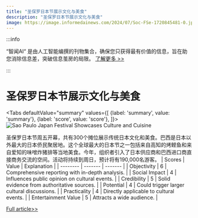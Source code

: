 ```yaml
---
title: "圣保罗日本节展示文化与美食"
description: "圣保罗日本节展示文化与美食"
image: https://image.informedainews.com/2024/07/Soc-FSe-1720845481-0.jpg
---
```



:::info

“智闻AI“ 是由人工智能编撰的刊物集合，确保您只获得最有价值的信息，旨在助您消除信息差，突破信息茧房的局限。  [了解更多 >>](/)

:::

# 圣保罗日本节展示文化与美食


<Tabs
	defaultValue="summary"
	values={[
	{label: 'summary', value: 'summary'},
	{label: 'score', value: 'score'},
]}>
<TabItem value="summary">
<img
  src="https://image.informedainews.com/2024/07/Soc-FSe-1720845481-0.jpg"
  alt="Sao Paulo Japan Festival Showcases Culture and Cuisine"
/>



圣保罗日本节周五开幕，共有300个摊位展示传统日本文化和美食。巴西是日本以外最大的日本侨民聚居地。这个全球最大的日本节之一包括来自高知的烤鲣鱼和来自爱知的味噌炸猪排等当地美食。今年，组织者引入了日本供应商和巴西进口商直接商务交流的空间。活动将持续到周日，预计将有190,000名游客。
</TabItem>
<TabItem value="score">
	| Scores     | Value   | Explanation |
	| -------- | ------- | ------- |
	| Objectivity  | 6    | Comprehensive reporting with in-depth analysis.    |
	| Social Impact | 4     | Influences public opinion on cultural events.    |
	| Credibility    | 5    | Solid evidence from authoritative sources.    |
	| Potential    | 4    | Could trigger larger cultural discussions.    |
	| Practicality    | 4    | Directly applicable to cultural events.    |
	| Entertainment Value    | 5    | Attracts a wide audience.    |
</TabItem>
</Tabs>

[Full article>>](https://www3.nhk.or.jp/nhkworld/en/news/20240713_07/)
